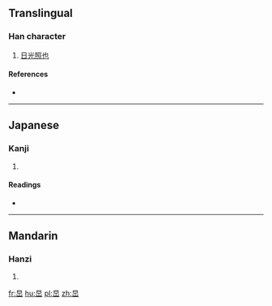==Translingual==

===Han character===
{{Han char|rn=72|rad=日|as=03|sn=7|four=6077<sub>0</sub>|canj=日山 (AU), X日山 (XAU)}}

# [[日光照也]]

====References====
* {{Han ref|kx=0490.150|dkj=13762|dj=0851.160|hdz=21487.100|uh=65F5|ud=26101|bh=CAFC|bd=51964}}

----

==Japanese==

===Kanji===
{{ja-kanji|grade=|rs=日03}}

# {{defn|lang=ja|sort=日03}}

====Readings====
* {{ja-readings|on=[[たん]] (tan), [[てん]] (ten)|kun=}}

----

==Mandarin==

===Hanzi===
{{cmn-hanzi|pin=[[hǎn]] ([[han3]])|wg=h'an<sup>3</sup>}}

# {{defn|lang=cmn|sort=日03}}

[[fr:旵]]
[[hu:旵]]
[[pl:旵]]
[[zh:旵]]